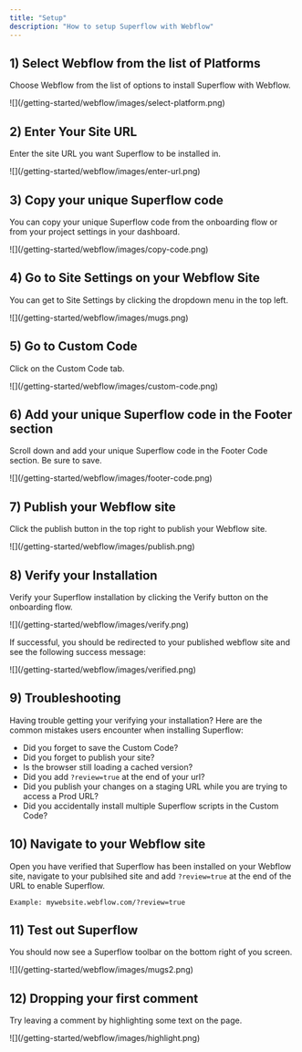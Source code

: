 ```yaml
---
title: "Setup"
description: "How to setup Superflow with Webflow"
---
```




## 1) Select Webflow from the list of Platforms

Choose Webflow from the list of options to install Superflow with Webflow.

<Frame>
![](/getting-started/webflow/images/select-platform.png)
</Frame>

## 2) Enter Your Site URL

Enter the site URL you want Superflow to be installed in.

<Frame>
![](/getting-started/webflow/images/enter-url.png)
</Frame>

## 3) Copy your unique Superflow code

You can copy your unique Superflow code from the onboarding flow or from your project settings in your dashboard.

<Frame>
![](/getting-started/webflow/images/copy-code.png)
</Frame>

## 4) Go to Site Settings on your Webflow Site

You can get to Site Settings by clicking the dropdown menu in the top left.

<Frame>
![](/getting-started/webflow/images/mugs.png)
</Frame>

## 5) Go to Custom Code

Click on the Custom Code tab.

<Frame>
![](/getting-started/webflow/images/custom-code.png)
</Frame>

## 6) Add your unique Superflow code in the Footer section

Scroll down and add your unique Superflow code in the Footer Code section. Be sure to save.

<Frame>
![](/getting-started/webflow/images/footer-code.png)
</Frame>

## 7) Publish your Webflow site

Click the publish button in the top right to publish your Webflow site.

<Frame>
![](/getting-started/webflow/images/publish.png)
</Frame>


## 8) Verify your Installation

Verify your Superflow installation by clicking the Verify button on the onboarding flow.

<Frame>
![](/getting-started/webflow/images/verify.png)
</Frame>

If successful, you should be redirected to your published webflow site and see the following success message:

<Frame>
![](/getting-started/webflow/images/verified.png)
</Frame>

## 9) Troubleshooting

Having trouble getting your verifying your installation? Here are the common mistakes users encounter when installing Superflow:

 - Did you forget to save the Custom Code?
 - Did you forget to publish your site?
 - Is the browser still loading a cached version?
 - Did you add `?review=true` at the end of your url?
 - Did you publish your changes on a staging URL while you are trying to access a Prod URL?
 - Did you accidentally install multiple Superflow scripts in the Custom Code?


## 10) Navigate to your Webflow site 

Open you have verified that Superflow has been installed on your Webflow site, navigate to your publsihed site and add `?review=true` at the end of the URL to enable Superflow. 

`Example: mywebsite.webflow.com/?review=true`


## 11) Test out Superflow

You should now see a Superflow toolbar on the bottom right of you screen.

<Frame>
![](/getting-started/webflow/images/mugs2.png)
</Frame>




## 12) Dropping your first comment
Try leaving a comment by highlighting some text on the page.

<Frame>
![](/getting-started/webflow/images/highlight.png)
</Frame>

